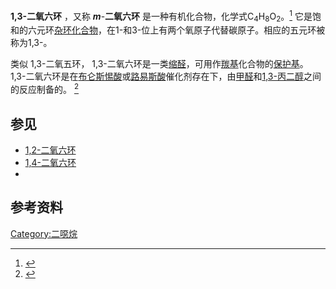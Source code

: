 {{Chembox
|ImageFile=1,3-dioxane.svg
|ImageSize = 100px
|OtherNames = Formaldehyde trimethylene acetal
|Section1={{Chembox Identifiers
|CASNo=505-22-6
|EINECS=208-005-1
|RTECS=JG8224000
|PubChem=10450
| ChemSpiderID = 10018
| UNNumber = 1165
| UNII = B2C8M17I09
| Beilstein = 102532
| ChEBI = 46924
| StdInChI=1S/C4H8O2/c1-2-5-4-6-3-1/h1-4H2
| StdInChIKey = VDFVNEFVBPFDSB-UHFFFAOYSA-N
| SMILES = C1COCOC1
  }}
|Section2={{Chembox Properties
|C=4|H=8|O=2
|MeltingPtC=−42
|BoilingPtC = 103
  }}
|Section7={{Chembox Hazards
|FlashPtC = 2
| GHSPictograms = {{GHS02}}{{GHS07}}
| GHSSignalWord = Danger
| HPhrases = {{H-phrases|225|302|312|315|332}}
| PPhrases = {{P-phrases|210|233|240|241|242|243|261|264|270|271|280|301+312|302+352|303+361+353|304+312|304+340|312|321|322|330|332+313|362|363|370+378|403+235|501}}
  }}
}}

'''1,3-二氧六环''' ，又称 '''''m'''''-'''二氧六环''' 是一种有机化合物，化学式C<sub>4</sub>H<sub>8</sub>O<sub>2</sub>。<ref name=S>{{Sigma-Aldrich|Aldrich|id=283061|name=1,3-Dioxane 97%}}</ref> 它是饱和的六元环[[杂环化合物|杂环化合物]]，在1-和3-位上有两个氧原子代替碳原子。相应的五元环被称为1,3-{{le|二氧五环|Dioxolane}}。

类似 1,3-二氧五环， 1,3-二氧六环是一类[[缩醛|缩醛]]，可用作[[羰基|羰基]]化合物的[[保护基|保护基]]。 1,3-二氧六环是在[[布仑斯惕酸|布仑斯惕酸]]或[[路易斯酸|路易斯酸]]催化剂存在下，由[[甲醛|甲醛]]和[[1,3-丙二醇|1,3-丙二醇]]之间的反应制备的。 <ref name = "Greene">{{cite book|chapter = 1,3-Dioxanes, 1,3-Dioxolanes|first1 = Theodora W.|last1 = Greene|first2 = Peter G. M.|last2 = Wuts|title = Greene's Protective Groups in Organic Synthesis|edition = 3rd|publisher = [[Wiley-Interscience|Wiley-Interscience]]|year = 1999|pages = 308–322, 724–727|url = https://www.organic-chemistry.org/protectivegroups/carbonyl/dioxanes-dioxolanes.htm|accessdate = June 12, 2020|isbn = 9780471160199|archive-date = 2016-12-07|archive-url = https://web.archive.org/web/20161207144346/http://www.organic-chemistry.org/protectivegroups/carbonyl/dioxanes-dioxolanes.htm|dead-url = no}}</ref>

==参见==
* [[1,2-二氧六环|1,2-二氧六环]]
* [[1,4-二氧六环|1,4-二氧六环]]
*{{le|二硫六环|Dithiane}}

==参考资料==
{{reflist}}

[[Category:二噁烷|Category:二噁烷]]

{{organic-compound-stub}}